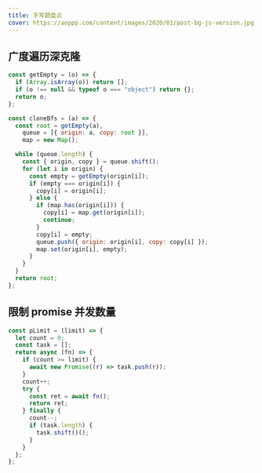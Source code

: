 ```yaml
---
title: 手写题盘点
cover: https://aoppp.com/content/images/2020/01/post-bg-js-version.jpg
---
```

## 广度遍历深克隆

```javascript
const getEmpty = (o) => {
  if (Array.isArray(o)) return [];
  if (o !== null && typeof o === "object") return {};
  return o;
};

const cloneBfs = (a) => {
  const root = getEmpty(a),
    queue = [{ origin: a, copy: root }],
    map = new Map();

  while (queue.length) {
    const { origin, copy } = queue.shift();
    for (let i in origin) {
      const empty = getEmpty(origin[i]);
      if (empty === origin[i]) {
        copy[i] = origin[i];
      } else {
        if (map.has(origin[i])) {
          copy[i] = map.get(origin[i]);
          continue;
        }
        copy[i] = empty;
        queue.push({ origin: origin[i], copy: copy[i] });
        map.set(origin[i], empty);
      }
    }
  }
  return root;
};
```

## 限制 promise 并发数量

```javascript
const pLimit = (limit) => {
  let count = 0;
  const task = [];
  return async (fn) => {
    if (count >= limit) {
      await new Promise((r) => task.push(r));
    }
    count++;
    try {
      const ret = await fn();
      return ret;
    } finally {
      count--;
      if (task.length) {
        task.shift()();
      }
    }
  };
};
```
